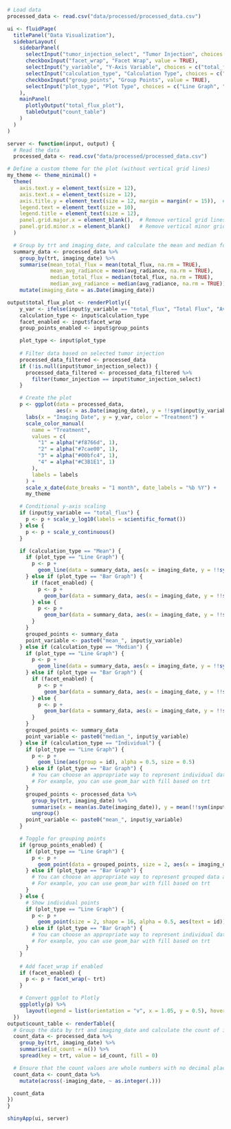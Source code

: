```r
# Load data
processed_data <- read.csv("data/processed/processed_data.csv")

ui <- fluidPage(
  titlePanel("Data Visualization"),
  sidebarLayout(
    sidebarPanel(
      selectInput("tumor_injection_select", "Tumor Injection", choices = unique(processed_data$tumor_injection)),
      checkboxInput("facet_wrap", "Facet Wrap", value = TRUE),
      selectInput("y_variable", "Y-Axis Variable", choices = c("total_flux", "avg_radiance"), selected = "total_flux"),
      selectInput("calculation_type", "Calculation Type", choices = c("Mean", "Median", "Individual"), selected = "Mean"),
      checkboxInput("group_points", "Group Points", value = TRUE),
      selectInput("plot_type", "Plot Type", choices = c("Line Graph", "Bar Graph"), selected = "Line Graph")
    ),
    mainPanel(
      plotlyOutput("total_flux_plot"),
      tableOutput("count_table")
    )
  )
)

server <- function(input, output) {
  # Read the data
  processed_data <- read.csv("data/processed/processed_data.csv")

# Define a custom theme for the plot (without vertical grid lines)
my_theme <- theme_minimal() +
  theme(
    axis.text.y = element_text(size = 12),
    axis.text.x = element_text(size = 12),
    axis.title.y = element_text(size = 12, margin = margin(r = 15)),  # Adjust the margin
    legend.text = element_text(size = 10),
    legend.title = element_text(size = 12),
    panel.grid.major.x = element_blank(),  # Remove vertical grid lines
    panel.grid.minor.x = element_blank()   # Remove vertical minor grid lines
  )

  # Group by trt and imaging_date, and calculate the mean and median for each group
  summary_data <- processed_data %>%
    group_by(trt, imaging_date) %>%
    summarise(mean_total_flux = mean(total_flux, na.rm = TRUE),
              mean_avg_radiance = mean(avg_radiance, na.rm = TRUE),
              median_total_flux = median(total_flux, na.rm = TRUE),
              median_avg_radiance = median(avg_radiance, na.rm = TRUE)) %>%
    mutate(imaging_date = as.Date(imaging_date))

output$total_flux_plot <- renderPlotly({
    y_var <- ifelse(input$y_variable == "total_flux", "Total Flux", "Average Radiance")
    calculation_type <- input$calculation_type
    facet_enabled <- input$facet_wrap
    group_points_enabled <- input$group_points

    plot_type <- input$plot_type
    
    # Filter data based on selected tumor injection
    processed_data_filtered <- processed_data
    if (!is.null(input$tumor_injection_select)) {
      processed_data_filtered <- processed_data_filtered %>%
        filter(tumor_injection == input$tumor_injection_select)
    }

    # Create the plot
    p <- ggplot(data = processed_data, 
                aes(x = as.Date(imaging_date), y = !!sym(input$y_variable), color = factor(trt))) +
      labs(x = "Imaging Date", y = y_var, color = "Treatment") +
      scale_color_manual(
        name = "Treatment",
        values = c(
          "1" = alpha("#f8766d", 1),
          "2" = alpha("#7cae00", 1),
          "3" = alpha("#00bfc4", 1),
          "4" = alpha("#C3B1E1", 1)
        ),
        labels = labels
      ) +
      scale_x_date(date_breaks = "1 month", date_labels = "%b %Y") +
      my_theme

    # Conditional y-axis scaling
    if (input$y_variable == "total_flux") {
      p <- p + scale_y_log10(labels = scientific_format())
    } else {
      p <- p + scale_y_continuous()
    }

    if (calculation_type == "Mean") {
      if (plot_type == "Line Graph") {
        p <- p +
          geom_line(data = summary_data, aes(x = imaging_date, y = !!sym(paste0("mean_", input$y_variable)), group = trt), linewidth = 0.9)
      } else if (plot_type == "Bar Graph") {
        if (facet_enabled) {
          p <- p +
            geom_bar(data = summary_data, aes(x = imaging_date, y = !!sym(paste0("mean_", input$y_variable)), fill = factor(trt)), stat = "identity")
        } else {
          p <- p +
            geom_bar(data = summary_data, aes(x = imaging_date, y = !!sym(paste0("mean_", input$y_variable)), fill = factor(trt)), stat = "identity", position = "dodge")
        }
      }
      grouped_points <- summary_data
      point_variable <- paste0("mean_", input$y_variable)
    } else if (calculation_type == "Median") {
      if (plot_type == "Line Graph") {
        p <- p +
          geom_line(data = summary_data, aes(x = imaging_date, y = !!sym(paste0("median_", input$y_variable)), group = trt), linewidth = 0.9)
      } else if (plot_type == "Bar Graph") {
        if (facet_enabled) {
          p <- p +
            geom_bar(data = summary_data, aes(x = imaging_date, y = !!sym(paste0("median_", input$y_variable)), fill = factor(trt)), stat = "identity")
        } else {
          p <- p +
            geom_bar(data = summary_data, aes(x = imaging_date, y = !!sym(paste0("median_", input$y_variable)), fill = factor(trt)), stat = "identity", position = "dodge")
        }
      }
      grouped_points <- summary_data
      point_variable <- paste0("median_", input$y_variable)
    } else if (calculation_type == "Individual") {
      if (plot_type == "Line Graph") {
        p <- p +
          geom_line(aes(group = id), alpha = 0.5, size = 0.5)
      } else if (plot_type == "Bar Graph") {
        # You can choose an appropriate way to represent individual data as bars
        # For example, you can use geom_bar with fill based on trt
      }
      grouped_points <- processed_data %>%
        group_by(trt, imaging_date) %>%
        summarise(x = mean(as.Date(imaging_date)), y = mean(!!sym(input$y_variable))) %>%
        ungroup()
      point_variable <- paste0("mean_", input$y_variable)
    }

    # Toggle for grouping points
    if (group_points_enabled) {
      if (plot_type == "Line Graph") {
        p <- p +
          geom_point(data = grouped_points, size = 2, aes(x = imaging_date, y = !!sym(point_variable), color = factor(trt)))
      } else if (plot_type == "Bar Graph") {
        # You can choose an appropriate way to represent grouped data as bars
        # For example, you can use geom_bar with fill based on trt
      }
    } else {
      # Show individual points
      if (plot_type == "Line Graph") {
        p <- p +
          geom_point(size = 2, shape = 16, alpha = 0.5, aes(text = id))
      } else if (plot_type == "Bar Graph") {
        # You can choose an appropriate way to represent individual data as bars
        # For example, you can use geom_bar with fill based on trt
      }
    }

    # Add facet_wrap if enabled
    if (facet_enabled) {
      p <- p + facet_wrap(~ trt)
    }

    # Convert ggplot to Plotly
    ggplotly(p) %>%
      layout(legend = list(orientation = "v", x = 1.05, y = 0.5), hovermode = "x+y")
  })
output$count_table <- renderTable({
  # Group the data by trt and imaging_date and calculate the count of id
  count_data <- processed_data %>%
    group_by(trt, imaging_date) %>%
    summarise(id_count = n()) %>%
    spread(key = trt, value = id_count, fill = 0)

  # Ensure that the count values are whole numbers with no decimal places
  count_data <- count_data %>%
    mutate(across(-imaging_date, ~ as.integer(.)))

  count_data
})
}

shinyApp(ui, server)
```
